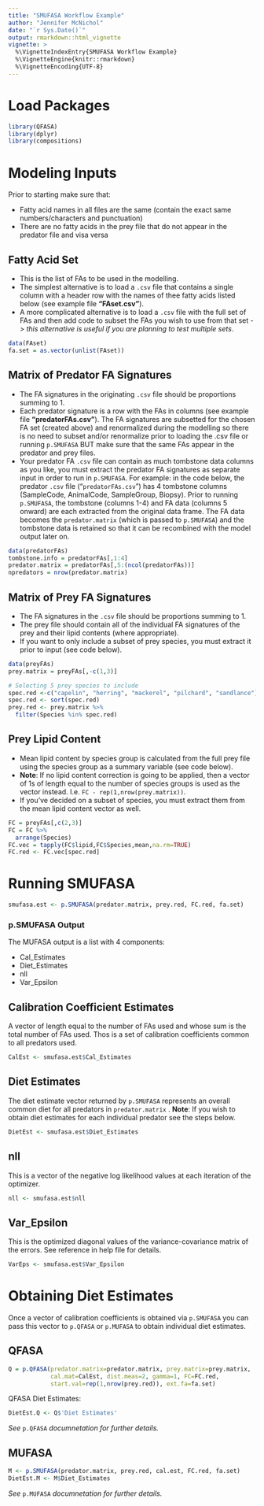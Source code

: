 ```yaml
---
title: "SMUFASA Workflow Example"
author: "Jennifer McNichol"
date: "`r Sys.Date()`"
output: rmarkdown::html_vignette
vignette: >
  %\VignetteIndexEntry{SMUFASA Workflow Example}
  %\VignetteEngine{knitr::rmarkdown}
  %\VignetteEncoding{UTF-8}
---
```


# Load Packages

```r
library(QFASA)
library(dplyr)
library(compositions)
```

# Modeling Inputs

Prior to starting make sure that:

- Fatty acid names in all files are the same (contain the exact same numbers/characters and punctuation)
- There are no fatty acids in the prey file that do not appear in the predator file and visa versa


## Fatty Acid Set


- This is the list of FAs to be used in the modelling.
- The simplest alternative is to load a `.csv` file that contains a single column with a header row with the names of thee fatty acids listed below (see example file **"FAset.csv"**).
- A more complicated alternative is to load a `.csv` file with the full set of FAs and then add code to subset the FAs you wish to use from that set -> *this alternative is useful if you are planning to test multiple sets*.

```r
data(FAset)
fa.set = as.vector(unlist(FAset))
```

## Matrix of Predator FA Signatures

- The FA signatures in the originating `.csv` file should be proportions summing to 1.
- Each predator signature is a row with the FAs in columns (see example file **"predatorFAs.csv"**).
  The FA signatures are subsetted for the chosen FA set (created above) and renormalized during the modelling so there is no need to subset and/or renormalize prior to loading the .csv file or running `p.SMUFASA` BUT make sure that the same FAs appear in the predator and prey files.
- Your predator FA `.csv` file can contain as much tombstone data columns as you like, you must extract the predator FA signatures as separate input in order to run in `p.SMUFASA`. For example: in the code below, the predator `.csv` file ("`predatorFAs.csv`") has 4 tombstone columns (SampleCode, AnimalCode, SampleGroup, Biopsy). Prior to running `p.SMUFASA`, the tombstone (columns 1-4) and FA data (columns 5 onward) are each extracted from the original data frame. The FA data becomes the `predator.matrix` (which is passed to `p.SMUFASA`) and the tombstone data is retained so that it can be recombined with the model output later on.
  
```r
data(predatorFAs)
tombstone.info = predatorFAs[,1:4]
predator.matrix = predatorFAs[,5:(ncol(predatorFAs))]
npredators = nrow(predator.matrix)
```

## Matrix of Prey FA Signatures 


- The FA signatures in the `.csv` file should be proportions summing to 1.
- The prey file should contain all of the individual FA signatures of the prey and their lipid contents (where appropriate). 
- If you want to only include a subset of prey species, you must extract it prior to input (see code below).



```r
data(preyFAs)
prey.matrix = preyFAs[,-c(1,3)]

# Selecting 5 prey species to include
spec.red <-c("capelin", "herring", "mackerel", "pilchard", "sandlance")
spec.red <- sort(spec.red)
prey.red <- prey.matrix %>%
  filter(Species %in% spec.red)

```
  

## Prey Lipid Content


- Mean lipid content by species group is calculated from the full prey file using the species group as a summary variable (see code below).
- **Note**: If no lipid content correction is going to be applied, then a vector of 1s of length equal to the number of species groups is used as the vector instead. I.e. `FC - rep(1,nrow(prey.matrix))`.
- If you've decided on a subset of species, you must extract them from the mean lipid content vector as well.


```r
FC = preyFAs[,c(2,3)] 
FC = FC %>%
  arrange(Species)
FC.vec = tapply(FC$lipid,FC$Species,mean,na.rm=TRUE)
FC.red <- FC.vec[spec.red]
```


# Running SMUFASA

```r
smufasa.est <- p.SMUFASA(predator.matrix, prey.red, FC.red, fa.set)
```


### p.SMUFASA Output

The MUFASA output is a list with 4 components:

- Cal_Estimates
- Diet_Estimates
- nll
- Var_Epsilon


## Calibration Coefficient Estimates

A vector of length equal to the number of FAs used and whose sum is the total number of FAs used. Thos is a set of calibration coefficients common to all predators used.

````r
CalEst <- smufasa.est$Cal_Estimates
````

## Diet Estimates

The diet estimate vector returned by `p.SMUFASA` represents an overall common diet for all predators in `predator.matrix` . **Note**: If you wish to obtain diet estimates for each individual predator see the steps below.


````r
DietEst <- smufasa.est$Diet_Estimates
````

## nll

This is a vector of the negative log likelihood values at each iteration of the optimizer. 

````r
nll <- smufasa.est$nll
````

## Var_Epsilon

This is the optimized diagonal values of the variance-covariance matrix of the errors. See reference in help file for details.
```r
VarEps <- smufasa.est$Var_Epsilon
```

# Obtaining Diet Estimates

Once a vector of calibration coefficients is obtained via `p.SMUFASA` you can pass this vector to `p.QFASA` or `p.MUFASA` to obtain individual diet estimates. 

## QFASA

```r
Q = p.QFASA(predator.matrix=predator.matrix, prey.matrix=prey.matrix, 
            cal.mat=CalEst, dist.meas=2, gamma=1, FC=FC.red, 
            start.val=rep(1,nrow(prey.red)), ext.fa=fa.set)
```

QFASA Diet Estimates:
```r
DietEst.Q <- Q$'Diet Estimates'
```
*See* `p.QFASA` *documnetation for further details.*

## MUFASA

```r
M <- p.SMUFASA(predator.matrix, prey.red, cal.est, FC.red, fa.set)
DietEst.M <- M$Diet_Estimates
```

*See* `p.MUFASA` *documnetation for further details.*
